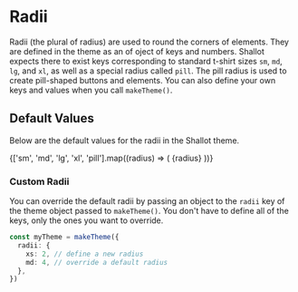 
<Meta title="Theme / Radii" />

# Radii

Radii (the plural of radius) are used to round the corners of elements. They are defined in the theme as an of oject of keys and numbers. Shallot expects there to exist keys corresponding to standard t-shirt sizes `sm`, `md`, `lg`, and `xl`, as well as a special radius called `pill`. The pill radius is used to create pill-shaped buttons and elements. You can also define your own keys and values when you call `makeTheme()`.

## Default Values

Below are the default values for the radii in the Shallot theme.

<Canvas>
  <ThemeProvider theme={makeTheme()}>
    <Row backgroundColor="Shading.125">
      {['sm', 'md', 'lg', 'xl', 'pill'].map((radius) => (
        <Column
          key={radius}
          radius={radius}
          backgroundColor="Shading.100"
          borderColor="Shading.250"
          borderWidth={1}
          unitHeight={4}
          unitWidth={4}
          unitsAround={1}
          alignCenter
          alignMiddle
        >
          <Text fontSize="xs" typeface="Monospace" textColor="Shading.350">
            {radius}
          </Text>
        </Column>
      ))}
    </Row>
  </ThemeProvider>
</Canvas>

<br />

### Custom Radii

You can override the default radii by passing an object to the `radii` key of the theme object passed to `makeTheme()`. You don't have to define all of the keys, only the ones you want to override.

```ts
const myTheme = makeTheme({
  radii: {
    xs: 2, // define a new radius
    md: 4, // override a default radius
  },
})
```
